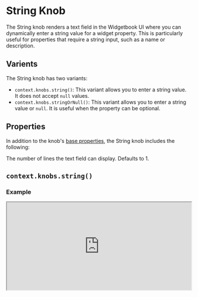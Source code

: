 # String Knob

The String knob renders a text field in the Widgetbook UI where you can dynamically enter a string value for a widget property. 
This is particularly useful for properties that require a string input, such as a name or description.

## Varients

The String knob has two variants:
- `context.knobs.string()`: This variant allows you to enter a string value. It does not accept `null` values.
- `context.knobs.stringOrNull()`: This variant allows you to enter a string value or `null`. It is useful when the property can be optional.

## Properties

In addition to the knob's [base properties](/knobs/overview#properties), the String knob includes the following:

<Accordion title="context.knobs.string()" defaultOpen>
  <Property name="maxLines" type="int" optional>
    The number of lines the text field can display. Defaults to 1.
  </Property>
</Accordion>

## `context.knobs.string()`

### Example

<iframe 
  src="https://preview.widgetbook.io/#/?path=knobpreview/string-knob&panels=knobs" 
  width="100%"
  height="240px"
/>

### Usage

To use a String knob, call the `context.knobs.string()` method.

```dart title="Example: String Knob"
@UseCase(type: MyWidget, name: 'Default')
Widget buildUseCase(BuildContext context) {
  return MyWidget(
    name: context.knobs.string(label: 'Name', initialValue: 'John Doe'), // [!code highlight]
  );
}
```

## `context.knobs.stringOrNull()` 

### Example

<iframe 
  src="https://preview.widgetbook.io/#/?path=knobpreview/string-nullable-knob&panels=knobs" 
  width="100%"
  height="240px"
/>

### Usage

To use the nullable String knob, call the `context.knobs.stringOrNull()` method.

```dart title="Example: Nullable String Knob"
@UseCase(type: MyWidget, name: 'Default')
Widget buildUseCase(BuildContext context) {
  return MyWidget(
    name: context.knobs.stringOrNull(label: 'name', initialValue: 'John Doe'), // [!code highlight]
  );
}
```

## Multi-snapshot Support

Multi-snapshot support allows you to generate multiple screenshots of a single use case with varying values using [KnobsConfigs](/cloud/reviews/multi-snapshot#multi-snapshot-for-knobs) and [AddonsConfigs](/cloud/reviews/multi-snapshot#multi-snapshot-for-addons).

### Regular String Knob

```dart title="Example: StringKnobConfig"
import 'package:widgetbook/widgetbook.dart';

@UseCase(
  type: MyWidget,
  name: 'Default',
  cloudKnobsConfigs: { /// [!code highlight]
    'short name': [StringKnobConfig('name', 'John Doe')], // [!code highlight]
    'long name': [StringKnobConfig('name', 'Maximilian Mustermann')], // [!code highlight]
  }, // [!code highlight]
)
Widget buildUseCase(BuildContext context) {
  return MyWidget(
    name: context.knobs.string(label: 'name', initialValue: 'John Doe'),
  );
}
```

### Nullable String Knob

```dart title="Example: NullKnobConfig"
import 'package:widgetbook/widgetbook.dart';

@UseCase(
  type: MyWidget,
  name: 'Default',
  cloudKnobsConfigs: { /// [!code highlight]
    'no name': [NullKnobConfig('name')], // [!code highlight]
    'with name': [StringKnobConfig('name', 'John Doe')], // [!code highlight]
  }, // [!code highlight]
)
Widget buildUseCase(BuildContext context) {
  return MyWidget(
    name: context.knobs.stringOrNull(label: 'name'),
  );
}
```
